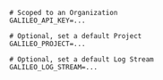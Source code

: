 ```text .env
# Scoped to an Organization
GALILEO_API_KEY=...

# Optional, set a default Project
GALILEO_PROJECT=...

# Optional, set a default Log Stream
GALILEO_LOG_STREAM=...
```
